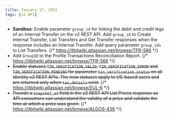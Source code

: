 ```yaml
---
title: January 17, 2023
tags: [v2 API]
---
```


- **Sandbox**: Enable parameter `group_id` for linking the debit and credit legs of an Internal Transfer on the v2 REST API. Add `group_id` to Create Internal Transfer, List Transfers and Get Transfer responses when the response includes an Internal Transfer. Add query parameter `group_ids` to List Transfers. {/* https://itbitwiki.atlassian.net/browse/TFR-566 */}
- Add `GroupID` to the Profile Transactions Reconciliation Report. {/* https://itbitwiki.atlassian.net/browse/TFR-566 */}
- ~~Enable statuses `TIN_VERIFICATION_VALID`, `TIN_VERIFICATION_ERROR` and `TIN_VERIFICATION_PENDING` for parameter `tin_verification_status` on all Identity v2 REST APIs. The new statuses apply to US-based users and are returned only when `tax_details` exist.~~ {/* https://itbitwiki.atlassian.net/browse/EUL-6 */}
- ~~Provide a `snapshot_at` field in the v2 REST API List Prices response so API consumers can understand the validity of a price and validate the time at which a price was given.~~ {/* https://itbitwiki.atlassian.net/browse/ALGOS-436 */}

